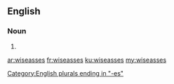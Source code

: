 ==English==

===Noun===
{{head|en}}

# {{plural of|wiseass}}

[[Category:English plurals ending in "-es"]]

[[ar:wiseasses]]
[[fr:wiseasses]]
[[ku:wiseasses]]
[[my:wiseasses]]